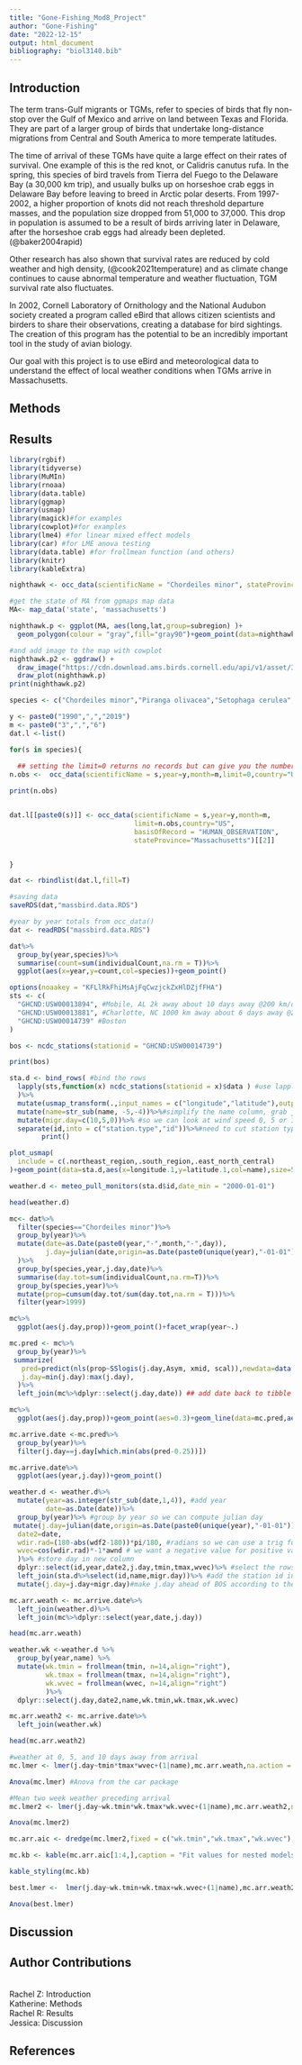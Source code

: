 ```yaml
---
title: "Gone-Fishing_Mod8_Project"
author: "Gone-Fishing"
date: "2022-12-15"
output: html_document
bibliography: "biol3140.bib"
---
```

## Introduction
The term trans-Gulf migrants or TGMs, refer to species of birds that fly non-stop over the Gulf of Mexico and arrive on land between Texas and Florida. They are part of a larger group of birds that undertake long-distance migrations from Central and South America to more temperate latitudes. 

The time of arrival of these TGMs have quite a large effect on their rates of survival. One example of this is the red knot, or Calidris canutus rufa. In the spring, this species of bird travels from Tierra del Fuego to the Delaware Bay (a 30,000 km trip), and usually bulks up on horseshoe crab eggs in Delaware Bay before leaving to breed in Arctic polar deserts. From 1997-2002, a higher proportion of knots did not reach threshold departure masses, and the population size dropped from 51,000 to 37,000. This drop in population is assumed to be a result of birds arriving later in Delaware, after the horseshoe crab eggs had already been depleted.(@baker2004rapid)

Other research has also shown that survival rates are reduced by cold weather and high density, (@cook2021temperature) and as climate change continues to cause abnormal temperature and weather fluctuation, TGM survival rate also fluctuates. 

In 2002, Cornell Laboratory of Ornithology and the National Audubon society created a program called eBird that allows citizen scientists and birders to share their observations, creating a database for bird sightings. The creation of this program has the potential to be an incredibly important tool in the study of avian biology. 

Our goal with this project is to use eBird and meteorological data to understand the effect of local weather conditions when TGMs arrive in Massachusetts. 

## Methods 

## Results
```r
library(rgbif)
library(tidyverse)
library(MuMIn)
library(rnoaa)
library(data.table)
library(ggmap)
library(usmap)
library(magick)#for examples
library(cowplot)#for examples
library(lme4) #for linear mixed effect models
library(car) #for LME anova testing
library(data.table) #for frollmean function (and others)
library(knitr) 
library(kableExtra) 
```

```r
nighthawk <- occ_data(scientificName = "Chordeiles minor", stateProvince="Massachusetts", limit=200,year=2018)

#get the state of MA from ggmaps map data
MA<- map_data('state', 'massachusetts')

nighthawk.p <- ggplot(MA, aes(long,lat,group=subregion) )+
  geom_polygon(colour = "gray",fill="gray90")+geom_point(data=nighthawk[[2]],aes(x=decimalLongitude,y=decimalLatitude,size=individualCount),alpha=0.3,inherit.aes = F)+ coord_quickmap()+theme_void()

#and add image to the map with cowplot
nighthawk.p2 <- ggdraw() +
  draw_image("https://cdn.download.ams.birds.cornell.edu/api/v1/asset/303958381/1800",scale = 0.3,halign=0.9,valign=1) +
  draw_plot(nighthawk.p)
print(nighthawk.p2)
```

```r
species <- c("Chordeiles minor","Piranga olivacea","Setophaga cerulea","Icterus galbula","Vireo olivaceus")

y <- paste0("1990",",","2019")
m <- paste0("3",",","6")
dat.l <-list()

for(s in species){
  
  ## setting the limit=0 returns no records but can give you the number of observations if you access the meta data
n.obs <-  occ_data(scientificName = s,year=y,month=m,limit=0,country="US",basisOfRecord = "HUMAN_OBSERVATION",stateProvince="Massachusetts")$meta$count 

print(n.obs)


dat.l[[paste0(s)]] <- occ_data(scientificName = s,year=y,month=m,
                               limit=n.obs,country="US",
                               basisOfRecord = "HUMAN_OBSERVATION",
                               stateProvince="Massachusetts")[[2]]


}
```

```r
dat <- rbindlist(dat.l,fill=T)

#saving data
saveRDS(dat,"massbird.data.RDS")
```

```r
#year by year totals from occ_data()
dat <- readRDS("massbird.data.RDS")

dat%>%
  group_by(year,species)%>%
  summarise(count=sum(individualCount,na.rm = T))%>%
  ggplot(aes(x=year,y=count,col=species))+geom_point()
```

```r
options(noaakey = "KFLlRkFhiMsAjFqCwzjckZxHlDZjfFHA")
sts <- c(
  "GHCND:USW00013894", #Mobile, AL 2k away about 10 days away @200 km/day
  "GHCND:USW00013881", #Charlotte, NC 1000 km away about 6 days away @200 km/day
  "GHCND:USW00014739" #Boston
)

bos <- ncdc_stations(stationid = "GHCND:USW00014739")

print(bos)

sta.d <- bind_rows( #bind the rows
  lapply(sts,function(x) ncdc_stations(stationid = x)$data ) #use lapply to run through stations
  )%>%
  mutate(usmap_transform(.,input_names = c("longitude","latitude"),output_names = c("longitude.1", "latitude.1")))%>% #join transformation of lat/long for projection with usmap
  mutate(name=str_sub(name, -5,-4))%>%#simplify the name column, grab just the state
  mutate(migr.day=c(10,5,0))%>% #so we can look at wind speed 0, 5 or 10 days before arrive in boston
  separate(id,into = c("station.type","id"))%>%#need to cut station type out from station id number
        print()
```

```r
plot_usmap(
  include = c(.northeast_region,.south_region,.east_north_central)
)+geom_point(data=sta.d,aes(x=longitude.1,y=latitude.1,col=name),size=5)+geom_label(data=sta.d,aes(x=longitude.1,y=latitude.1,col=name,label=name),size=5,nudge_x = 1e6*0.25)+theme(legend.position = "none")
```

```r
weather.d <- meteo_pull_monitors(sta.d$id,date_min = "2000-01-01")

head(weather.d)
```

```r
mc<- dat%>%
  filter(species=="Chordeiles minor")%>%
  group_by(year)%>%
  mutate(date=as.Date(paste0(year,"-",month,"-",day)),
         j.day=julian(date,origin=as.Date(paste0(unique(year),"-01-01")))
  )%>%
  group_by(species,year,j.day,date)%>%
  summarise(day.tot=sum(individualCount,na.rm=T))%>%
  group_by(species,year)%>%
  mutate(prop=cumsum(day.tot/sum(day.tot,na.rm = T)))%>%
  filter(year>1999)
```

```r
mc%>%
  ggplot(aes(j.day,prop))+geom_point()+facet_wrap(year~.)
```

```r
mc.pred <- mc%>%
  group_by(year)%>%
 summarize(
   pred=predict(nls(prop~SSlogis(j.day,Asym, xmid, scal)),newdata=data.frame(j.day=min(j.day):max(j.day))),#predict the logistic curve for each species
   j.day=min(j.day):max(j.day),
  )%>%
  left_join(mc%>%dplyr::select(j.day,date)) ## add date back to tibble
```

```r
mc%>%
  ggplot(aes(j.day,prop))+geom_point(aes=0.3)+geom_line(data=mc.pred,aes(x=j.day,y=pred),col="blue",size=2)+facet_wrap(year~.)
```

```r
mc.arrive.date <-mc.pred%>%
  group_by(year)%>%
  filter(j.day==j.day[which.min(abs(pred-0.25))])
```

```r
mc.arrive.date%>%
  ggplot(aes(year,j.day))+geom_point()
```

```r
weather.d <- weather.d%>%
  mutate(year=as.integer(str_sub(date,1,4)), #add year
         date=as.Date(date))%>%
  group_by(year)%>% #group by year so we can compute julian day
 mutate(j.day=julian(date,origin=as.Date(paste0(unique(year),"-01-01"))), #add julian day
  date2=date,
  wdir.rad=(180-abs(wdf2-180))*pi/180, #radians so we can use a trig function to compute wind vector, scale degrees first to 180 scale to 2x pi and subtract from 180 (wind comes out of a direction)
  wvec=cos(wdir.rad)*-1*awnd # we want a negative value for positive value for 2x pi
  )%>% #store day in new column
  dplyr::select(id,year,date2,j.day,tmin,tmax,wvec)%>% #select the rows we need
  left_join(sta.d%>%select(id,name,migr.day))%>% #add the station id info (ie. name)
  mutate(j.day=j.day+migr.day)#make j.day ahead of BOS according to the migration days away so we can join weather along path

mc.arr.weath <- mc.arrive.date%>%
  left_join(weather.d)%>%
  left_join(mc%>%dplyr::select(year,date,j.day))

head(mc.arr.weath)

weather.wk <-weather.d %>% 
  group_by(year,name) %>% 
  mutate(wk.tmin = frollmean(tmin, n=14,align="right"),
         wk.tmax = frollmean(tmax, n=14,align="right"),
         wk.wvec = frollmean(wvec, n=14,align="right")
         )%>%
  dplyr::select(j.day,date2,name,wk.tmin,wk.tmax,wk.wvec)

mc.arr.weath2 <- mc.arrive.date%>%
  left_join(weather.wk)

head(mc.arr.weath2)

#weather at 0, 5, and 10 days away from arrival
mc.lmer <- lmer(j.day~tmin*tmax*wvec+(1|name),mc.arr.weath,na.action = "na.fail")

Anova(mc.lmer) #Anova from the car package

#Mean two week weather preceding arrival
mc.lmer2 <- lmer(j.day~wk.tmin*wk.tmax*wk.wvec+(1|name),mc.arr.weath2,na.action = "na.fail")

Anova(mc.lmer2) 

mc.arr.aic <- dredge(mc.lmer2,fixed = c("wk.tmin","wk.tmax","wk.wvec"),)

mc.kb <- kable(mc.arr.aic[1:4,],caption = "Fit values for nested models of the most complicated lme model")
```

```r
kable_styling(mc.kb)
```

```r
best.lmer <-  lmer(j.day~wk.tmin+wk.tmax+wk.wvec+(1|name),mc.arr.weath2,na.action = "na.fail")

Anova(best.lmer)
```

## Discussion

## Author Contributions 
<br>
Rachel Z: Introduction<br>
Katherine: Methods<br>
Rachel R: Results<br>
Jessica: Discussion<br>

## References 




